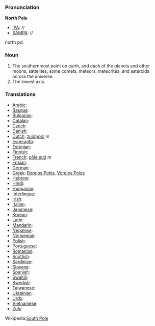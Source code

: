 ===Pronunciation===

'''North Pole'''
*[[IPA]]: //
*[[SAMPA]]: //
north pol
===Noun===

#The southernmost point on earth, and each of the planets and other moons, sattelites, some comets, meteors, meteorites, and asteroids across the universe.
#The lowest axis.
===Translations===


*[[Arabic]]:
*[[Basque]]:
*[[Bulgarian]]:
*[[Catalan]]:
*[[Czech]]:
*[[Danish]]:
*[[Dutch]]: [[zuidpool]] ''m''
*[[Esperanto]]:
*[[Estonian]]:
*[[Finnish]]:
*[[French]]: [[pôle sud]] ''m''
*[[Frisian]]:
*[[German]]: 
*[[Greek]]: [[Boreios Polos]], [[Voreios Polos]]
*[[Hebrew]]:
*[[Hindi]]:
*[[Hungarian]]:
*[[Interlingua]]:
*[[Irish]]:
*[[Italian]]:
*[[Japanese]]:
*[[Korean]]:
*[[Latin]]:
*[[Mandarin]]:
*[[Nepalese]]:
*[[Norwegian]]:
*[[Polish]]:
*[[Portuguese]]:
*[[Romanian]]:
*[[Scottish]]:
*[[Sardinian]]:
*[[Slovene]]:
*[[Spanish]]:
*[[Swahili]]:
*[[Swedish]]:
*[[Taiwanese]]:
*[[Ukrainian]]:
*[[Urdu]]:
*[[Vietnamese]]:
*[[Zulu]]:

Wikipedia:[[wikipedia:en:South Pole|South Pole]]